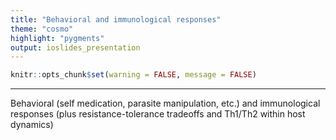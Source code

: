 ```yaml
---
title: "Behavioral and immunological responses"
theme: "cosmo"
highlight: "pygments"
output: ioslides_presentation
---
```


<style type="text/css">
.main-container {
  max-width: 800px;
  margin-left: auto;
  margin-right: auto;
}
</style>

```r
knitr::opts_chunk$set(warning = FALSE, message = FALSE) 
```
---




Behavioral (self medication, parasite manipulation, etc.) and immunological responses (plus resistance-tolerance tradeoffs and Th1/Th2 within host dynamics)


